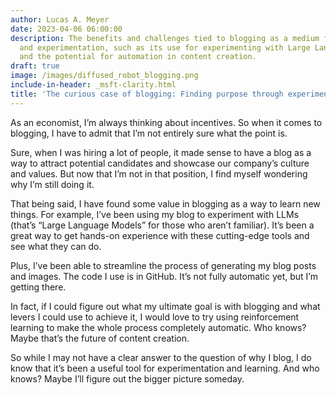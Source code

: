 ```yaml
---
author: Lucas A. Meyer
date: 2023-04-06 06:00:00
description: The benefits and challenges tied to blogging as a medium for learning
  and experimentation, such as its use for experimenting with Large Language Models
  and the potential for automation in content creation.
draft: true
image: /images/diffused_robot_blogging.png
include-in-header: _msft-clarity.html
title: 'The curious case of blogging: Finding purpose through experimentation.'
---
```

<article data-clarity-region="article">


As an economist, I'm always thinking about incentives. So when it comes to blogging, I have to admit that I'm not entirely sure what the point is. 

Sure, when I was hiring a lot of people, it made sense to have a blog as a way to attract potential candidates and showcase our company's culture and values. But now that I'm not in that position, I find myself wondering why I'm still doing it. 

That being said, I have found some value in blogging as a way to learn new things. For example, I've been using my blog to experiment with LLMs (that's "Large Language Models" for those who aren't familiar). It's been a great way to get hands-on experience with these cutting-edge tools and see what they can do. 

Plus, I've been able to streamline the process of generating my blog posts and images. The code I use is in GitHub. It's not fully automatic yet, but I'm getting there. 

In fact, if I could figure out what my ultimate goal is with blogging and what levers I could use to achieve it, I would love to try using reinforcement learning to make the whole process completely automatic. Who knows? Maybe that's the future of content creation. 

So while I may not have a clear answer to the question of why I blog, I do know that it's been a useful tool for experimentation and learning. And who knows? Maybe I'll figure out the bigger picture someday.
</article>